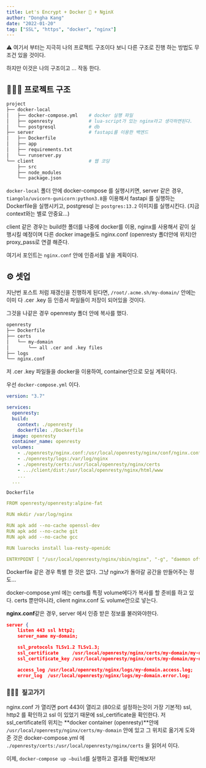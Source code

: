 ```yaml
---
title: Let's Encrypt + Docker 🐳 + NginX
author: "Dongha Kang"
date: "2022-01-20"
tag: ["SSL", "https", "docker", "nginx"]
---
```



⚠ 여기서 부터는 지극히 나의 프로젝트 구조이다 보니 다른 구조로 진행 하는 방법도 무조건 있을 것이다.

하지만 이것은 나의 구조이고 ... 작동 한다.

## 👷🏼‍♂️ 프로젝트 구조

```bash
project
├── docker-local
│   ├── docker-compose.yml    # docker 실행 파일
│   ├── openresty             # lua-script가 있는 nginx라고 생각하면된다.
│   └── postgresql            # db
├── server                    # fastapi를 이용한 백엔드
│   ├── Dockerfile
│   ├── app
│   ├── requirements.txt
│   └── runserver.py
└── client                    # 웹 코딩
    ├── src
    ├── node_modules
    └── package.json
```

`docker-local` 폴더 안에 docker-compose 를 실행시키면, server 같은 경우, `tiangolo/uvicorn-gunicorn:python3.8`을 이용해서 fastapi 를 실행하는 Dockerfile을 실행시키고, postgresql 는 `postgres:13.2` 이미지를 실행시킨다. (지금 context와는 별로 안중요...)

client 같은 경우는 build한 폴더를 나중에 docker를 이용, nginx를 사용해서 같이 실행시킬 예정이며 다른 docker image들도 nginx.conf (openresty 폴더안에 위치)안 proxy_pass로 연결 해준다.

여기서 포인트는 `nginx.conf` 안에 인증서를 넣을 계획이다.

## ⚙️ 셋업

지난번 포스트 처럼 재갱신을 진행하게 된다면, `/root/.acme.sh/my-domain/` 안에는 이미 다 .cer .key 등 인증서 파일들이 저장이 되어있을 것이다.

그것을 나같은 경우 openresty 폴더 안에 복사를 했다.

```bash
openresty
├── Dockerfile
├── certs
│   └── my-domain
│       └── all .cer and .key files
├── logs
└── nginx.conf
```

저 .cer .key 파일들을 docker을 이용하여, container안으로 모실 계획이다.

우선 `docker-compose.yml` 이다.

```yaml
version: "3.7"

services:
  openresty:
  build:
    context: ./openresty
    dockerfile: ./Dockerfile
  image: openresty
  container_name: openresty
  volumes:
    - ./openresty/nginx.conf:/usr/local/openresty/nginx/conf/nginx.conf:ro
    - ./openresty/logs:/var/log/nginx
    - ./openresty/certs:/usr/local/openresty/nginx/certs
    - .../client/dist:/usr/local/openresty/nginx/html/www
    ...
  ...
```

`Dockerfile`

```yaml
FROM openresty/openresty:alpine-fat

RUN mkdir /var/log/nginx

RUN apk add --no-cache openssl-dev
RUN apk add --no-cache git
RUN apk add --no-cache gcc

RUN luarocks install lua-resty-openidc

ENTRYPOINT [ "/usr/local/openresty/nginx/sbin/nginx", "-g", "daemon off;" ]
```

Dockerfile 같은 경우 특별 한 것은 없다. 그냥 nginx가 돌아갈 공간을 만들어주는 정도...

docker-compose.yml 에는 certs를 특정 volume에다가 복사를 할 준비를 하고 있다. certs 뿐만아니라, client nginx.conf 도 volume안으로 넣는다.

**nginx.conf**같은 경우, server 에서 인증 받은 정보를 불러와야한다.

```json
server {
    listen 443 ssl http2;
    server_name my-domain;

    ssl_protocols TLSv1.2 TLSv1.3;
    ssl_certificate     /usr/local/openresty/nginx/certs/my-domain/my-domain.cer;
    ssl_certificate_key /usr/local/openresty/nginx/certs/my-domain/my-domain.key;

    access_log /usr/local/openresty/nginx/logs/my-domain.access.log;
    error_log  /usr/local/openresty/nginx/logs/my-domain.error.log;

```

### 🧘🏿‍♂️  짚고가기

nginx.conf 가 열리면 port 443이 열리고 (80으로 설정하는것이 가장 기본적) ssl, http2 를 확인하고 ssl 이 있었기 때문에 ssl_certificate을 확인한다. 저 ssl_certificate의 위치는 **docker container (openresty)**안에 `/usr/local/openresty/nginx/certs/my-domain` 안에 있고 그 위치로 옮기게 도와준 것은 docker-compose.yml 에 `./openresty/certs:/usr/local/openresty/nginx/certs` 을 읽어서 이다.

이제, `docker-compose up —build`를 실행하고 결과를 확인해보자!
